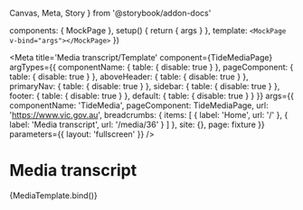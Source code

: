   Canvas,
  Meta,
  Story
} from '@storybook/addon-docs'


  components: {
    MockPage
  },
  setup() {
    return { args }
  },
  template: `<MockPage v-bind="args"></MockPage>`
})

<Meta
  title='Media transcript/Template'
  component={TideMediaPage}
  argTypes={{
    componentName: { table: { disable: true } },
    pageComponent: { table: { disable: true } },
    aboveHeader: { table: { disable: true } },
    primaryNav: { table: { disable: true } },
    sidebar: { table: { disable: true } },
    footer: { table: { disable: true } },
    default: { table: { disable: true } }
  }}
  args={{
    componentName: 'TideMedia',
    pageComponent: TideMediaPage,
    url: 'https://www.vic.gov.au',
    breadcrumbs: {
      items: [
        { label: 'Home', url: '/' },
        { label: 'Media transcript', url: '/media/36' }
      ]
    },
    site: {},
    page: fixture
  }}
  parameters={{
    layout: 'fullscreen'
  }}
/>

# Media transcript

<Canvas>
  <Story name='Template'>
    {MediaTemplate.bind()}
  </Story>
</Canvas>
